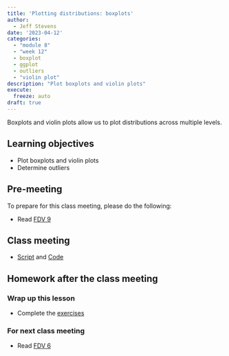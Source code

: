 ```yaml
---
title: 'Plotting distributions: boxplots'
author:
  - Jeff Stevens
date: '2023-04-12'
categories: 
  - "module 8"
  - "week 12"
  - boxplot
  - ggplot
  - outliers
  - "violin plot"
description: "Plot boxplots and violin plots"
execute:
  freeze: auto
draft: true
---
```


Boxplots and violin plots allow us to plot distributions across multiple levels.

## Learning objectives

* Plot boxplots and violin plots
* Determine outliers

## Pre-meeting

To prepare for this class meeting, please do the following:

* Read [FDV 9](https://clauswilke.com/dataviz/boxplots-violins.html){target='_blank'}

## Class meeting

* [Script](../../slides/31_boxplots.R){target="_blank"} and [Code](../../code/31_boxplots.html){target="_blank"}

## Homework after the class meeting
### Wrap up this lesson

* Complete the [exercises](https://jeffreyrstevens.shinyapps.io/dpavir2023_31_boxplots/){target='_blank'}

### For next class meeting

* Read [FDV 6](https://clauswilke.com/dataviz/visualizing-amounts.html){target='_blank'}
